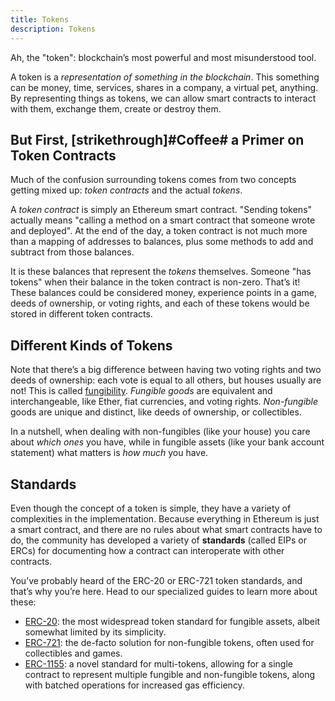 ```yaml
---
title: Tokens
description: Tokens
---
```


Ah, the "token": blockchain’s most powerful and most misunderstood tool.

A token is a _representation of something in the blockchain_. This something can be money, time, services, shares in a company, a virtual pet, anything. By representing things as tokens, we can allow smart contracts to interact with them, exchange them, create or destroy them.

## But First, [strikethrough]#Coffee# a Primer on Token Contracts

Much of the confusion surrounding tokens comes from two concepts getting mixed up: _token contracts_ and the actual _tokens_.

A _token contract_ is simply an Ethereum smart contract. "Sending tokens" actually means "calling a method on a smart contract that someone wrote and deployed". At the end of the day, a token contract is not much more than a mapping of addresses to balances, plus some methods to add and subtract from those balances.

It is these balances that represent the _tokens_ themselves. Someone "has tokens" when their balance in the token contract is non-zero. That’s it! These balances could be considered money, experience points in a game, deeds of ownership, or voting rights, and each of these tokens would be stored in different token contracts.

## Different Kinds of Tokens

Note that there’s a big difference between having two voting rights and two deeds of ownership: each vote is equal to all others, but houses usually are not! This is called [fungibility](https://en.wikipedia.org/wiki/Fungibility). _Fungible goods_ are equivalent and interchangeable, like Ether, fiat currencies, and voting rights. _Non-fungible_ goods are unique and distinct, like deeds of ownership, or collectibles.

In a nutshell, when dealing with non-fungibles (like your house) you care about _which ones_ you have, while in fungible assets (like your bank account statement) what matters is _how much_ you have.

## Standards

Even though the concept of a token is simple, they have a variety of complexities in the implementation. Because everything in Ethereum is just a smart contract, and there are no rules about what smart contracts have to do, the community has developed a variety of **standards** (called EIPs or ERCs) for documenting how a contract can interoperate with other contracts.

You’ve probably heard of the ERC-20 or ERC-721 token standards, and that’s why you’re here. Head to our specialized guides to learn more about these:

* [ERC-20](erc20.mdx): the most widespread token standard for fungible assets, albeit somewhat limited by its simplicity.
* [ERC-721](erc721.mdx): the de-facto solution for non-fungible tokens, often used for collectibles and games.
* [ERC-1155](erc1155.mdx): a novel standard for multi-tokens, allowing for a single contract to represent multiple fungible and non-fungible tokens, along with batched operations for increased gas efficiency.
